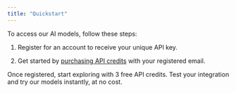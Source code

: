 ```yaml
---
title: "Quickstart"
---
```


To access our AI models, follow these steps:

1. Register for an account to receive your unique API key.

2. Get started by [purchasing API credits](https://buy.stripe.com/eVa6qG94ibPRbUAdQQ) with your registered email.

<Note>
Once registered, start exploring with 3 free API credits. Test your integration and try our models instantly, at no cost.
  <Note />

